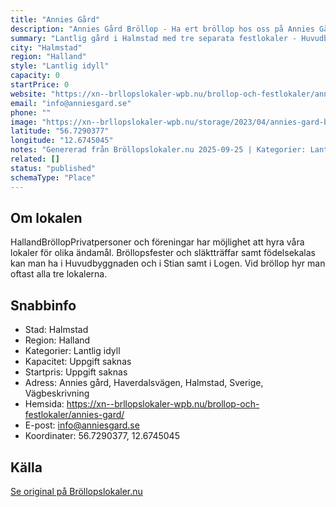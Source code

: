 ```yaml
---
title: "Annies Gård"
description: "Annies Gård Bröllop - Ha ert bröllop hos oss på Annies Gård. Se vår fina Bröllopslokal. Skicka gärna en förfrågan så hjälper vi Er!"
summary: "Lantlig gård i Halmstad med tre separata festlokaler - Huvudbyggnaden, Stian och Logen. Flexibel uthyrning av alla tre tillsammans för större bröllopssällskap."
city: "Halmstad"
region: "Halland"
style: "Lantlig idyll"
capacity: 0
startPrice: 0
website: "https://xn--brllopslokaler-wpb.nu/brollop-och-festlokaler/annies-gard/"
email: "info@anniesgard.se"
phone: ""
image: "https://xn--brllopslokaler-wpb.nu/storage/2023/04/annies-gard-brollop-halland.webp"
latitude: "56.7290377"
longitude: "12.6745045"
notes: "Genererad från Bröllopslokaler.nu 2025-09-25 | Kategorier: Lantlig idyll"
related: []
status: "published"
schemaType: "Place"
---
```


## Om lokalen

HallandBröllopPrivatpersoner och föreningar har möjlighet att hyra våra lokaler för olika ändamål. Bröllopsfester och släktträffar samt födelsekalas kan man ha i Huvudbyggnaden och i Stian samt i Logen. Vid bröllop hyr man oftast alla tre lokalerna.

## Snabbinfo

- Stad: Halmstad
- Region: Halland
- Kategorier: Lantlig idyll
- Kapacitet: Uppgift saknas
- Startpris: Uppgift saknas
- Adress: Annies gård, Haverdalsvägen, Halmstad, Sverige, Vägbeskrivning
- Hemsida: https://xn--brllopslokaler-wpb.nu/brollop-och-festlokaler/annies-gard/
- E-post: info@anniesgard.se
- Koordinater: 56.7290377, 12.6745045

## Källa

[Se original på Bröllopslokaler.nu](https://xn--brllopslokaler-wpb.nu/brollop-och-festlokaler/annies-gard/)
